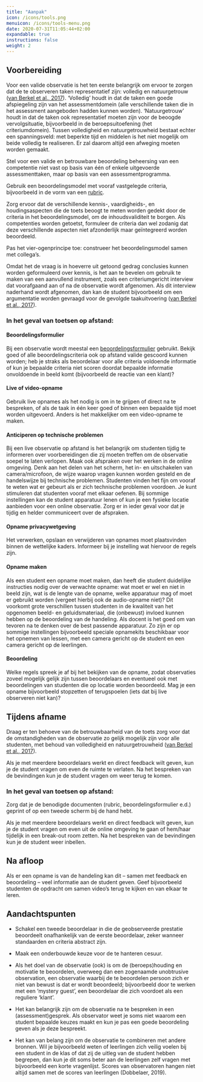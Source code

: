```yaml
---
title: "Aanpak"
icon: /icons/tools.png
menuicon: /icons/tools-menu.png
date: 2020-07-31T11:05:44+02:00
expandable: true
instructions: false
weight: 2
---
```


## Voorbereiding

Voor een valide observatie is het ten eerste belangrijk om ervoor te zorgen dat de te observeren taken representatief zijn: volledig en natuurgetrouw ([van Berkel et al., 2017](https://remindo-support.sites.uu.nl/wp-content/uploads/sites/79/2020/03/Toetsen-in-het-Hoger-Onderwijs-van-Berkel-Bax-Joosten-ten-Brinke.pdf)). ‘Volledig’ houdt in dat de taken een goede afspiegeling zijn van het assessmentdomein (alle verschillende taken die in het assessment aangeboden hadden kunnen worden). ‘Natuurgetrouw’ houdt in dat de taken ook representatief moeten zijn voor de beoogde vervolgsituatie, bijvoorbeeld in de beroepsuitoefening (het criteriumdomein). Tussen volledigheid en natuurgetrouwheid bestaat echter een spanningsveld: met beperkte tijd en middelen is het niet mogelijk om beide volledig te realiseren. Er zal daarom altijd een afweging moeten worden gemaakt.  

Stel voor een valide en betrouwbare beoordeling beheersing van een competentie niet vast op basis van één of enkele uitgevoerde assessmenttaken, maar op basis van een assessmentprogramma.  

Gebruik een beoordelingsmodel met vooraf vastgelegde criteria, bijvoorbeeld in de vorm van een [rubric](https://husite.nl/toetsing-nieuw/toetscyclus/constructie/het-construeren-van-een-beoordelingsformulier/). 

Zorg ervoor dat de verschillende kennis-, vaardigheids-, en houdingsaspecten die de toets beoogt te meten worden gedekt door de criteria in het beoordelingsmodel, om de inhoudsvaliditeit te borgen. Als competenties worden getoetst, formuleer de criteria dan wel zodanig dat deze verschillende aspecten niet afzonderlijk maar geïntegreerd worden beoordeeld.  

Pas het vier-ogenprincipe toe: construeer het beoordelingsmodel samen met collega’s.  

Omdat het de vraag is in hoeverre uit getoond gedrag conclusies kunnen worden geformuleerd over kennis, is het aan te bevelen om gebruik te maken van een aanvullend instrument, zoals een criteriumgericht interview dat voorafgaand aan of na de observatie wordt afgenomen. Als dit interview naderhand wordt afgenomen, dan kan de student bijvoorbeeld om een argumentatie worden gevraagd voor de gevolgde taakuitvoering ([van Berkel et al., 2017](https://remindo-support.sites.uu.nl/wp-content/uploads/sites/79/2020/03/Toetsen-in-het-Hoger-Onderwijs-van-Berkel-Bax-Joosten-ten-Brinke.pdf)).  


### In het geval van toetsen op afstand:

#### Beoordelingsformulier

Bij een observatie wordt meestal een [beoordelingsformulier](https://husite.nl/toetsing-nieuw/toetscyclus/constructie/het-construeren-van-een-beoordelingsformulier/) gebruikt. Bekijk goed of alle beoordelingscriteria ook op afstand valide gescoord kunnen worden; heb je straks als beoordelaar voor alle criteria voldoende informatie of kun je bepaalde criteria niet scoren doordat bepaalde informatie onvoldoende in beeld komt (bijvoorbeeld de reactie van een klant)?

#### Live of video-opname

Gebruik live opnames als het nodig is om in te grijpen of direct na te bespreken, of als de taak in één keer goed of binnen een bepaalde tijd moet worden uitgevoerd. Anders is het makkelijker om een video-opname te maken.

#### Anticiperen op technische problemen

Bij een live observatie op afstand is het belangrijk om studenten tijdig te informeren over voorbereidingen die zij moeten treffen om de observatie soepel te laten verlopen. Maak ook afspraken over het werken in de online omgeving. Denk aan het delen van het scherm, het in- en uitschakelen van camera/microfoon, de wijze waarop vragen kunnen worden gesteld en de handelswijze bij technische problemen. Studenten vinden het fijn om vooraf te weten wat er gebeurt als er zich technische problemen voordoen. Je kunt stimuleren dat studenten vooraf met elkaar oefenen. Bij sommige instellingen kan de student apparatuur lenen of kun je een fysieke locatie aanbieden voor een online observatie. Zorg er in ieder geval voor dat je tijdig en helder communiceert over de afspraken.

#### Opname privacywetgeving

Het verwerken, opslaan en verwijderen van opnames moet plaatsvinden binnen de wettelijke kaders. Informeer bij je instelling wat hiervoor de regels zijn.

#### Opname maken

Als een student een opname moet maken, dan heeft die student duidelijke instructies nodig over de verwachte opname: wat moet er wel en niet in beeld zijn, wat is de lengte van de opname, welke apparatuur mag of moet er gebruikt worden (vergeet hierbij ook de audio-opname niet)? Dit voorkomt grote verschillen tussen studenten in de kwaliteit van het opgenomen beeld- en geluidsmateriaal, die (onbewust) invloed kunnen hebben op de beoordeling van de handeling. Als docent is het goed om van tevoren na te denken over de best passende apparatuur. Zo zijn er op sommige instellingen bijvoorbeeld speciale opnamekits beschikbaar voor het opnemen van lessen, met een camera gericht op de student en een camera gericht op de leerlingen.

#### Beoordeling

Welke regels spreek je af bij het bekijken van de opname, zodat observaties zoveel mogelijk gelijk zijn tussen beoordelaars en eventueel ook met beoordelingen van studenten die op locatie worden beoordeeld. Mag je een opname bijvoorbeeld stopzetten of terugspoelen (iets dat bij live observeren niet kan)?

## Tijdens afname

Draag er ten behoeve van de betrouwbaarheid van de toets zorg voor dat de omstandigheden van de observatie zo gelijk mogelijk zijn voor alle studenten, met behoud van volledigheid en natuurgetrouwheid ([van Berkel et al., 2017](https://remindo-support.sites.uu.nl/wp-content/uploads/sites/79/2020/03/Toetsen-in-het-Hoger-Onderwijs-van-Berkel-Bax-Joosten-ten-Brinke.pdf)).

Als je met meerdere beoordelaars werkt en direct feedback wilt geven, kun je de student vragen om even de ruimte te verlaten. Na het bespreken van de bevindingen kun je de student vragen om weer terug te komen.

### In het geval van toetsen op afstand:

Zorg dat je de benodigde documenten (rubric, beoordelingsformulier e.d.) geprint of op een tweede scherm bij de hand hebt.

Als je met meerdere beoordelaars werkt en direct feedback wilt geven, kun je de student vragen om even uit de online omgeving te gaan of hem/haar tijdelijk in een break-out room zetten. Na het bespreken van de bevindingen kun je de student weer inbellen.  

## Na afloop  

Als er een opname is van de handeling kan dit – samen met feedback en beoordeling – veel informatie aan de student geven. Geef bijvoorbeeld studenten de opdracht om samen video’s terug te kijken en van elkaar te leren.  

## Aandachtspunten 

*	Schakel een tweede beoordelaar in die de geobserveerde prestatie beoordeelt onafhankelijk van de eerste beoordelaar, zeker wanneer standaarden en criteria abstract zijn.

*	Maak een onderbouwde keuze voor de te hanteren cesuur.

*	Als het doel van de observatie (ook) is om de (beroeps)houding en motivatie te beoordelen, overweeg dan een zogenaamde unobtrusive observation, een observatie waarbij de te beoordelen persoon zich er niet van bewust is dat er wordt beoordeeld; bijvoorbeeld door te werken met een ‘mystery guest’, een beoordelaar die zich voordoet als een reguliere ‘klant’.

* Het kan belangrijk zijn om de observatie na te bespreken in een (assessment)gesprek. Als observator weet je soms niet waarom een student bepaalde keuzes maakt en kun je pas een goede beoordeling geven als je deze bespreekt. 

*	Het kan van belang zijn om de observatie te combineren met andere bronnen. Wil je bijvoorbeeld weten of leerlingen zich veilig voelen bij een student in de klas of dat zij de uitleg van de student hebben begrepen, dan kun je dit soms beter aan de leerlingen zelf vragen met bijvoorbeeld een korte vragenlijst. Scores van observatoren hangen niet altijd samen met de scores van leerlingen (Dobbelaer, 2019).